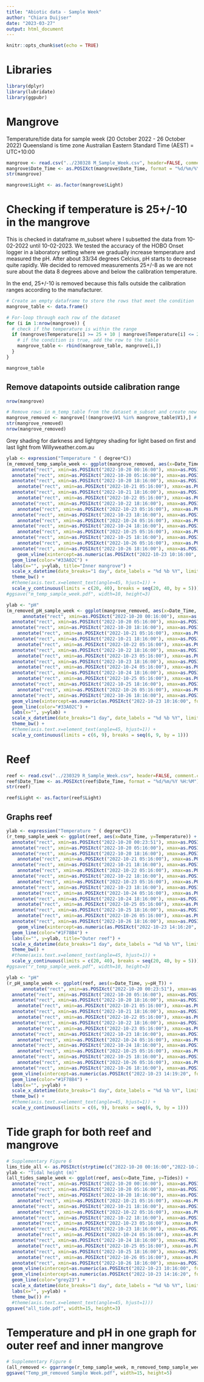 ---
title: "Abiotic data - Sample Week"
author: "Chiara Duijser"
date: "2023-03-27"
output: html_document
---

```{r setup, include=FALSE}
knitr::opts_chunk$set(echo = TRUE)
```

# Libraries
```{r}
library(dplyr)
library(lubridate)
library(ggpubr)
```

# Mangrove
Temperature/tide data for sample week (20 October 2022 - 26 October 2022)
Queensland is time zone Australian Eastern Standard Time (AEST) = UTC+10:00

```{r}
mangrove <- read.csv("../230328 M_Sample_Week.csv", header=FALSE, comment.char="#")
mangrove$Date_Time <- as.POSIXct(mangrove$Date_Time, format = "%d/%m/%Y %H:%M") 
str(mangrove)

mangrove$Light <- as.factor(mangrove$Light)
```

# Checking if temperature is 25+/-10 in the mangrove
This is checked in dataframe m_subset where I subsetted the data from 10-02-2022 until 10-02-2023. We tested the accuracy of the HOBO Onset logger in a laboratory setting where we gradually increase temperature and measured the pH. After about 33/34 degrees Celcius, pH starts to decrease quite rapidly. We decided to removed measurements 25+/-8 as we are not sure about the data 8 degrees above and below the calibration temperature.

In the end, 25+/-10 is removed because this falls outside the calibration ranges according to the manufacturer.

```{r}
# Create an empty dataframe to store the rows that meet the condition
mangrove_table <- data.frame()

# For-loop through each row of the dataset
for (i in 1:nrow(mangrove)) {
  # check if the temperature is within the range
  if (mangrove$Temperature[i] >= 25 + 10 | mangrove$Temperature[i] <= 25 - 10) {
    # if the condition is true, add the row to the table
    mangrove_table <- rbind(mangrove_table, mangrove[i,])
  }
}

mangrove_table
```

## Remove datapoints outside calibration range
```{r}
nrow(mangrove)

# Remove rows in m_temp_table from the dataset m_subset and create new dataset
mangrove_removed <- mangrove[!(mangrove$V1 %in% mangrove_table$V1),] # .x1. %in% .x2. tests whether the values in x1 are in x2. The ! operator reverses the result 
str(mangrove_removed)
nrow(mangrove_removed) 
```

Grey shading for darkness and lightgrey shading for light based on first and last light from Willyweather.com.au
```{r}
ylab <- expression("Temperature " ( degree*C))
(m_removed_temp_sample_week <- ggplot(mangrove_removed, aes(x=Date_Time, y=Temperature)) +
  annotate("rect", xmin=as.POSIXct("2022-10-20 00:16:00"), xmax=as.POSIXct("2022-10-20 05:16:00"), ymin = -Inf, ymax = Inf, color = NA, fill="grey", alpha = 0.5) +
  annotate("rect", xmin=as.POSIXct("2022-10-20 05:16:00"), xmax=as.POSIXct("2022-10-20 18:16:00"), ymin = -Inf, ymax = Inf, color = NA, fill="lightgrey", alpha = 0.2) +
  annotate("rect", xmin=as.POSIXct("2022-10-20 18:16:00"), xmax=as.POSIXct("2022-10-21 05:16:00"), ymin = -Inf, ymax = Inf, color = NA, fill="grey", alpha = 0.6) +
    annotate("rect", xmin=as.POSIXct("2022-10-21 05:16:00"), xmax=as.POSIXct("2022-10-21 18:16:00"), ymin = -Inf, ymax = Inf, color = NA, fill="lightgrey", alpha = 0.2) +
  annotate("rect", xmin=as.POSIXct("2022-10-21 18:16:00"), xmax=as.POSIXct("2022-10-22 05:16:00"), ymin = -Inf, ymax = Inf, color = NA, fill="grey", alpha = 0.6) +
    annotate("rect", xmin=as.POSIXct("2022-10-22 05:16:00"), xmax=as.POSIXct("2022-10-22 18:16:00"), ymin = -Inf, ymax = Inf, color = NA, fill="lightgrey", alpha = 0.2) +
  annotate("rect", xmin=as.POSIXct("2022-10-22 18:16:00"), xmax=as.POSIXct("2022-10-23 05:16:00"), ymin = -Inf, ymax = Inf, color = NA, fill="grey", alpha = 0.6) +
    annotate("rect", xmin=as.POSIXct("2022-10-23 05:16:00"), xmax=as.POSIXct("2022-10-23 18:16:00"), ymin = -Inf, ymax = Inf, color = NA, fill="lightgrey", alpha = 0.2) +
  annotate("rect", xmin=as.POSIXct("2022-10-23 18:16:00"), xmax=as.POSIXct("2022-10-24 05:16:00"), ymin = -Inf, ymax = Inf, color = NA, fill="grey", alpha = 0.6) +
    annotate("rect", xmin=as.POSIXct("2022-10-24 05:16:00"), xmax=as.POSIXct("2022-10-24 18:16:00"), ymin = -Inf, ymax = Inf, color = NA, fill="lightgrey", alpha = 0.2) +
  annotate("rect", xmin=as.POSIXct("2022-10-24 18:16:00"), xmax=as.POSIXct("2022-10-25 05:16:00"), ymin = -Inf, ymax = Inf, color = NA, fill="grey", alpha = 0.6) +
    annotate("rect", xmin=as.POSIXct("2022-10-25 05:16:00"), xmax=as.POSIXct("2022-10-25 18:16:00"), ymin = -Inf, ymax = Inf, color = NA, fill="lightgrey", alpha = 0.2) +
  annotate("rect", xmin=as.POSIXct("2022-10-25 18:16:00"), xmax=as.POSIXct("2022-10-26 05:16:00"), ymin = -Inf, ymax = Inf, color = NA, fill="grey", alpha = 0.6) +
    annotate("rect", xmin=as.POSIXct("2022-10-26 05:16:00"), xmax=as.POSIXct("2022-10-26 18:16:00"), ymin = -Inf, ymax = Inf, color = NA, fill="lightgrey", alpha = 0.2) +
  annotate("rect", xmin=as.POSIXct("2022-10-26 18:16:00"), xmax=as.POSIXct("2022-10-26 23:16:00"), ymin = -Inf, ymax = Inf, color = NA, fill="grey", alpha = 0.6) +
    geom_vline(xintercept=as.numeric(as.POSIXct("2022-10-23 10:16:00", format = "%Y-%m-%d %H:%M:%S")), linetype=2, color="#33A02C") +
  geom_line(color="#33A02C") + 
  labs(x="", y=ylab, title="Inner mangrove") +
  scale_x_datetime(date_breaks="1 day", date_labels = "%d %b %Y", limits=lims_tide) +
  theme_bw() +
  #theme(axis.text.x=element_text(angle=45, hjust=1)) +
  scale_y_continuous(limits = c(20, 40), breaks = seq(20, 40, by = 5)))
#ggsave("m_temp_sample_week.pdf", width=10, height=3)

ylab <- "pH"
(m_removed_pH_sample_week <- ggplot(mangrove_removed, aes(x=Date_Time, y=pH_T)) +
      annotate("rect", xmin=as.POSIXct("2022-10-20 00:16:00"), xmax=as.POSIXct("2022-10-20 05:16:00"), ymin = -Inf, ymax = Inf, color = NA, fill="grey", alpha = 0.5) +
  annotate("rect", xmin=as.POSIXct("2022-10-20 05:16:00"), xmax=as.POSIXct("2022-10-20 18:16:00"), ymin = -Inf, ymax = Inf, color = NA, fill="lightgrey", alpha = 0.2) +
  annotate("rect", xmin=as.POSIXct("2022-10-20 18:16:00"), xmax=as.POSIXct("2022-10-21 05:16:00"), ymin = -Inf, ymax = Inf, color = NA, fill="grey", alpha = 0.6) +
    annotate("rect", xmin=as.POSIXct("2022-10-21 05:16:00"), xmax=as.POSIXct("2022-10-21 18:16:00"), ymin = -Inf, ymax = Inf, color = NA, fill="lightgrey", alpha = 0.2) +
  annotate("rect", xmin=as.POSIXct("2022-10-21 18:16:00"), xmax=as.POSIXct("2022-10-22 05:16:00"), ymin = -Inf, ymax = Inf, color = NA, fill="grey", alpha = 0.6) +
    annotate("rect", xmin=as.POSIXct("2022-10-22 05:16:00"), xmax=as.POSIXct("2022-10-22 18:16:00"), ymin = -Inf, ymax = Inf, color = NA, fill="lightgrey", alpha = 0.2) +
  annotate("rect", xmin=as.POSIXct("2022-10-22 18:16:00"), xmax=as.POSIXct("2022-10-23 05:16:00"), ymin = -Inf, ymax = Inf, color = NA, fill="grey", alpha = 0.6) +
    annotate("rect", xmin=as.POSIXct("2022-10-23 05:16:00"), xmax=as.POSIXct("2022-10-23 18:16:00"), ymin = -Inf, ymax = Inf, color = NA, fill="lightgrey", alpha = 0.2) +
  annotate("rect", xmin=as.POSIXct("2022-10-23 18:16:00"), xmax=as.POSIXct("2022-10-24 05:16:00"), ymin = -Inf, ymax = Inf, color = NA, fill="grey", alpha = 0.6) +
    annotate("rect", xmin=as.POSIXct("2022-10-24 05:16:00"), xmax=as.POSIXct("2022-10-24 18:16:00"), ymin = -Inf, ymax = Inf, color = NA, fill="lightgrey", alpha = 0.2) +
  annotate("rect", xmin=as.POSIXct("2022-10-24 18:16:00"), xmax=as.POSIXct("2022-10-25 05:16:00"), ymin = -Inf, ymax = Inf, color = NA, fill="grey", alpha = 0.6) +
    annotate("rect", xmin=as.POSIXct("2022-10-25 05:16:00"), xmax=as.POSIXct("2022-10-25 18:16:00"), ymin = -Inf, ymax = Inf, color = NA, fill="lightgrey", alpha = 0.2) +
  annotate("rect", xmin=as.POSIXct("2022-10-25 18:16:00"), xmax=as.POSIXct("2022-10-26 05:16:00"), ymin = -Inf, ymax = Inf, color = NA, fill="grey", alpha = 0.6) +
    annotate("rect", xmin=as.POSIXct("2022-10-26 05:16:00"), xmax=as.POSIXct("2022-10-26 18:16:00"), ymin = -Inf, ymax = Inf, color = NA, fill="lightgrey", alpha = 0.2) +
  annotate("rect", xmin=as.POSIXct("2022-10-26 18:16:00"), xmax=as.POSIXct("2022-10-26 23:16:00"), ymin = -Inf, ymax = Inf, color = NA, fill="grey", alpha = 0.6) +
  geom_vline(xintercept=as.numeric(as.POSIXct("2022-10-23 10:16:00", format = "%Y-%m-%d %H:%M:%S")), linetype=2, color="#33A02C") +
  geom_line(color="#33A02C") + 
  labs(x="", y=ylab) +
  scale_x_datetime(date_breaks="1 day", date_labels = "%d %b %Y", limits=lims_tide) +
  theme_bw() +
  #theme(axis.text.x=element_text(angle=45, hjust=1)) +
  scale_y_continuous(limits = c(6, 9), breaks = seq(6, 9, by = 1)))
```


# Reef
```{r}
reef <- read.csv("../230329 R_Sample_Week.csv", header=FALSE, comment.char="#")
reef$Date_Time <- as.POSIXct(reef$Date_Time, format = "%d/%m/%Y %H:%M") # %Y- or %Y/!
str(reef)

reef$Light <- as.factor(reef$Light)
```

## Graphs reef
```{r}
ylab <- expression("Temperature " ( degree*C))
(r_temp_sample_week <- ggplot(reef, aes(x=Date_Time, y=Temperature)) +
  annotate("rect", xmin=as.POSIXct("2022-10-20 00:23:51"), xmax=as.POSIXct("2022-10-20 05:16:00"), ymin = -Inf, ymax = Inf, color = NA, fill="grey", alpha = 0.5) +
  annotate("rect", xmin=as.POSIXct("2022-10-20 05:16:00"), xmax=as.POSIXct("2022-10-20 18:16:00"), ymin = -Inf, ymax = Inf, color = NA, fill="lightgrey", alpha = 0.2) +
  annotate("rect", xmin=as.POSIXct("2022-10-20 18:16:00"), xmax=as.POSIXct("2022-10-21 05:16:00"), ymin = -Inf, ymax = Inf, color = NA, fill="grey", alpha = 0.6) +
    annotate("rect", xmin=as.POSIXct("2022-10-21 05:16:00"), xmax=as.POSIXct("2022-10-21 18:16:00"), ymin = -Inf, ymax = Inf, color = NA, fill="lightgrey", alpha = 0.2) +
  annotate("rect", xmin=as.POSIXct("2022-10-21 18:16:00"), xmax=as.POSIXct("2022-10-22 05:16:00"), ymin = -Inf, ymax = Inf, color = NA, fill="grey", alpha = 0.6) +
    annotate("rect", xmin=as.POSIXct("2022-10-22 05:16:00"), xmax=as.POSIXct("2022-10-22 18:16:00"), ymin = -Inf, ymax = Inf, color = NA, fill="lightgrey", alpha = 0.2) +
  annotate("rect", xmin=as.POSIXct("2022-10-22 18:16:00"), xmax=as.POSIXct("2022-10-23 05:16:00"), ymin = -Inf, ymax = Inf, color = NA, fill="grey", alpha = 0.6) +
    annotate("rect", xmin=as.POSIXct("2022-10-23 05:16:00"), xmax=as.POSIXct("2022-10-23 18:16:00"), ymin = -Inf, ymax = Inf, color = NA, fill="lightgrey", alpha = 0.2) +
  annotate("rect", xmin=as.POSIXct("2022-10-23 18:16:00"), xmax=as.POSIXct("2022-10-24 05:16:00"), ymin = -Inf, ymax = Inf, color = NA, fill="grey", alpha = 0.6) +
    annotate("rect", xmin=as.POSIXct("2022-10-24 05:16:00"), xmax=as.POSIXct("2022-10-24 18:16:00"), ymin = -Inf, ymax = Inf, color = NA, fill="lightgrey", alpha = 0.2) +
  annotate("rect", xmin=as.POSIXct("2022-10-24 18:16:00"), xmax=as.POSIXct("2022-10-25 05:16:00"), ymin = -Inf, ymax = Inf, color = NA, fill="grey", alpha = 0.6) +
    annotate("rect", xmin=as.POSIXct("2022-10-25 05:16:00"), xmax=as.POSIXct("2022-10-25 18:16:00"), ymin = -Inf, ymax = Inf, color = NA, fill="lightgrey", alpha = 0.2) +
  annotate("rect", xmin=as.POSIXct("2022-10-25 18:16:00"), xmax=as.POSIXct("2022-10-26 05:16:00"), ymin = -Inf, ymax = Inf, color = NA, fill="grey", alpha = 0.6) +
    annotate("rect", xmin=as.POSIXct("2022-10-26 05:16:00"), xmax=as.POSIXct("2022-10-26 18:16:00"), ymin = -Inf, ymax = Inf, color = NA, fill="lightgrey", alpha = 0.2) +
  annotate("rect", xmin=as.POSIXct("2022-10-26 18:16:00"), xmax=as.POSIXct("2022-10-26 23:23:51"), ymin = -Inf, ymax = Inf, color = NA, fill="grey", alpha = 0.6) +
    geom_vline(xintercept=as.numeric(as.POSIXct("2022-10-23 14:16:20", format = "%Y-%m-%d %H:%M:%S")), linetype=2, color="#1F78B4") +
  geom_line(color="#1F78B4") + 
  labs(x="", y=ylab, title="Outer reef") +
  scale_x_datetime(date_breaks="1 day", date_labels = "%d %b %Y", limits=lims_tide_reef) +
  theme_bw() +
  #theme(axis.text.x=element_text(angle=45, hjust=1)) +
  scale_y_continuous(limits = c(20, 40), breaks = seq(20, 40, by = 5)))
#ggsave("r_temp_sample_week.pdf", width=10, height=3)

ylab <- "pH"
(r_pH_sample_week <- ggplot(reef, aes(x=Date_Time, y=pH_T)) +
      annotate("rect", xmin=as.POSIXct("2022-10-20 00:23:51"), xmax=as.POSIXct("2022-10-20 05:16:00"), ymin = -Inf, ymax = Inf, color = NA, fill="grey", alpha = 0.5) +
  annotate("rect", xmin=as.POSIXct("2022-10-20 05:16:00"), xmax=as.POSIXct("2022-10-20 18:16:00"), ymin = -Inf, ymax = Inf, color = NA, fill="lightgrey", alpha = 0.2) +
  annotate("rect", xmin=as.POSIXct("2022-10-20 18:16:00"), xmax=as.POSIXct("2022-10-21 05:16:00"), ymin = -Inf, ymax = Inf, color = NA, fill="grey", alpha = 0.6) +
    annotate("rect", xmin=as.POSIXct("2022-10-21 05:16:00"), xmax=as.POSIXct("2022-10-21 18:16:00"), ymin = -Inf, ymax = Inf, color = NA, fill="lightgrey", alpha = 0.2) +
  annotate("rect", xmin=as.POSIXct("2022-10-21 18:16:00"), xmax=as.POSIXct("2022-10-22 05:16:00"), ymin = -Inf, ymax = Inf, color = NA, fill="grey", alpha = 0.6) +
    annotate("rect", xmin=as.POSIXct("2022-10-22 05:16:00"), xmax=as.POSIXct("2022-10-22 18:16:00"), ymin = -Inf, ymax = Inf, color = NA, fill="lightgrey", alpha = 0.2) +
  annotate("rect", xmin=as.POSIXct("2022-10-22 18:16:00"), xmax=as.POSIXct("2022-10-23 05:16:00"), ymin = -Inf, ymax = Inf, color = NA, fill="grey", alpha = 0.6) +
    annotate("rect", xmin=as.POSIXct("2022-10-23 05:16:00"), xmax=as.POSIXct("2022-10-23 18:16:00"), ymin = -Inf, ymax = Inf, color = NA, fill="lightgrey", alpha = 0.2) +
  annotate("rect", xmin=as.POSIXct("2022-10-23 18:16:00"), xmax=as.POSIXct("2022-10-24 05:16:00"), ymin = -Inf, ymax = Inf, color = NA, fill="grey", alpha = 0.6) +
    annotate("rect", xmin=as.POSIXct("2022-10-24 05:16:00"), xmax=as.POSIXct("2022-10-24 18:16:00"), ymin = -Inf, ymax = Inf, color = NA, fill="lightgrey", alpha = 0.2) +
  annotate("rect", xmin=as.POSIXct("2022-10-24 18:16:00"), xmax=as.POSIXct("2022-10-25 05:16:00"), ymin = -Inf, ymax = Inf, color = NA, fill="grey", alpha = 0.6) +
    annotate("rect", xmin=as.POSIXct("2022-10-25 05:16:00"), xmax=as.POSIXct("2022-10-25 18:16:00"), ymin = -Inf, ymax = Inf, color = NA, fill="lightgrey", alpha = 0.2) +
  annotate("rect", xmin=as.POSIXct("2022-10-25 18:16:00"), xmax=as.POSIXct("2022-10-26 05:16:00"), ymin = -Inf, ymax = Inf, color = NA, fill="grey", alpha = 0.6) +
    annotate("rect", xmin=as.POSIXct("2022-10-26 05:16:00"), xmax=as.POSIXct("2022-10-26 18:16:00"), ymin = -Inf, ymax = Inf, color = NA, fill="lightgrey", alpha = 0.2) +
  annotate("rect", xmin=as.POSIXct("2022-10-26 18:16:00"), xmax=as.POSIXct("2022-10-26 23:23:51"), ymin = -Inf, ymax = Inf, color = NA, fill="grey", alpha = 0.6) +
  geom_vline(xintercept=as.numeric(as.POSIXct("2022-10-23 14:19:20", format = "%Y-%m-%d %H:%M:%S")), linetype=2, color="#1F78B4") +
  geom_line(color="#1F78B4") + 
  labs(x="", y=ylab) +
  scale_x_datetime(date_breaks="1 day", date_labels = "%d %b %Y", limits=lims_tide_reef) +
  theme_bw() +
  #theme(axis.text.x=element_text(angle=45, hjust=1)) +
  scale_y_continuous(limits = c(6, 9), breaks = seq(6, 9, by = 1)))
```

# Tide graph for both reef and mangrove
```{r}
# Supplementary Figure 6
lims_tide_all <- as.POSIXct(strptime(c("2022-10-20 00:16:00","2022-10-26 23:23:51"), format = "%Y-%m-%d %H:%M:%S")) 
ylab <- "Tidal height (m)"
(all_tides_sample_week <- ggplot(reef, aes(x=Date_Time, y=Tides)) +
  annotate("rect", xmin=as.POSIXct("2022-10-20 00:16:00"), xmax=as.POSIXct("2022-10-20 05:16:00"), ymin = -Inf, ymax = Inf, color = NA, fill="grey", alpha = 0.5) +
  annotate("rect", xmin=as.POSIXct("2022-10-20 05:16:00"), xmax=as.POSIXct("2022-10-20 18:16:00"), ymin = -Inf, ymax = Inf, color = NA, fill="lightgrey", alpha = 0.2) +
  annotate("rect", xmin=as.POSIXct("2022-10-20 18:16:00"), xmax=as.POSIXct("2022-10-21 05:16:00"), ymin = -Inf, ymax = Inf, color = NA, fill="grey", alpha = 0.6) +
    annotate("rect", xmin=as.POSIXct("2022-10-21 05:16:00"), xmax=as.POSIXct("2022-10-21 18:16:00"), ymin = -Inf, ymax = Inf, color = NA, fill="lightgrey", alpha = 0.2) +
  annotate("rect", xmin=as.POSIXct("2022-10-21 18:16:00"), xmax=as.POSIXct("2022-10-22 05:16:00"), ymin = -Inf, ymax = Inf, color = NA, fill="grey", alpha = 0.6) +
    annotate("rect", xmin=as.POSIXct("2022-10-22 05:16:00"), xmax=as.POSIXct("2022-10-22 18:16:00"), ymin = -Inf, ymax = Inf, color = NA, fill="lightgrey", alpha = 0.2) +
  annotate("rect", xmin=as.POSIXct("2022-10-22 18:16:00"), xmax=as.POSIXct("2022-10-23 05:16:00"), ymin = -Inf, ymax = Inf, color = NA, fill="grey", alpha = 0.6) +
    annotate("rect", xmin=as.POSIXct("2022-10-23 05:16:00"), xmax=as.POSIXct("2022-10-23 18:16:00"), ymin = -Inf, ymax = Inf, color = NA, fill="lightgrey", alpha = 0.2) +
  annotate("rect", xmin=as.POSIXct("2022-10-23 18:16:00"), xmax=as.POSIXct("2022-10-24 05:16:00"), ymin = -Inf, ymax = Inf, color = NA, fill="grey", alpha = 0.6) +
    annotate("rect", xmin=as.POSIXct("2022-10-24 05:16:00"), xmax=as.POSIXct("2022-10-24 18:16:00"), ymin = -Inf, ymax = Inf, color = NA, fill="lightgrey", alpha = 0.2) +
  annotate("rect", xmin=as.POSIXct("2022-10-24 18:16:00"), xmax=as.POSIXct("2022-10-25 05:16:00"), ymin = -Inf, ymax = Inf, color = NA, fill="grey", alpha = 0.6) +
    annotate("rect", xmin=as.POSIXct("2022-10-25 05:16:00"), xmax=as.POSIXct("2022-10-25 18:16:00"), ymin = -Inf, ymax = Inf, color = NA, fill="lightgrey", alpha = 0.2) +
  annotate("rect", xmin=as.POSIXct("2022-10-25 18:16:00"), xmax=as.POSIXct("2022-10-26 05:16:00"), ymin = -Inf, ymax = Inf, color = NA, fill="grey", alpha = 0.6) +
    annotate("rect", xmin=as.POSIXct("2022-10-26 05:16:00"), xmax=as.POSIXct("2022-10-26 18:16:00"), ymin = -Inf, ymax = Inf, color = NA, fill="lightgrey", alpha = 0.2) +
  annotate("rect", xmin=as.POSIXct("2022-10-26 18:16:00"), xmax=as.POSIXct("2022-10-26 23:23:51"), ymin = -Inf, ymax = Inf, color = NA, fill="grey", alpha = 0.6) +  
  geom_vline(xintercept=as.numeric(as.POSIXct("2022-10-23 10:16:00", format = "%Y-%m-%d %H:%M:%S")), linetype=2, color="#33A02C") +
  geom_vline(xintercept=as.numeric(as.POSIXct("2022-10-23 14:16:20", format = "%Y-%m-%d %H:%M:%S")), linetype=2, color="#1F78B4") +
  geom_line(color="grey23") +
  scale_x_datetime(date_breaks="1 day", date_labels = "%d %b %Y", limits=lims_tide_all) +
  labs(x="", y=ylab) +
  theme_bw()) #+
  #theme(axis.text.x=element_text(angle=45, hjust=1)))
ggsave("all_tide.pdf", width=15, height=3)
```

# Temperature and pH in one graph for outer reef and inner mangrove
```{r}
# Supplementary Figure 6
(all_removed <- ggarrange(r_temp_sample_week, m_removed_temp_sample_week, r_pH_sample_week, m_removed_pH_sample_week, ncol=2, nrow=2))
ggsave("Temp_pH_removed Sample Week.pdf", width=15, height=5)
```
